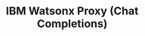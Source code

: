---
title: 'IBM Watsonx Proxy (Chat Completions)'
openapi: 'POST /v1/watsonx-ai/{model_id}/{model_name}/chat/completions'
---